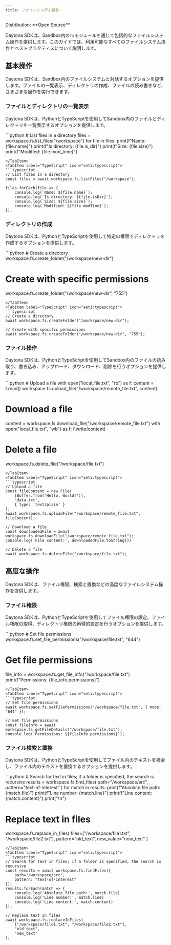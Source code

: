 ```yaml
---
title: ファイルシステム操作
---
```



<Label>
  Distribution: **Open Source**
</Label>

Daytona SDKは、Sandbox内の`fs`モジュールを通じて包括的なファイルシステム操作を提供します。このガイドでは、利用可能なすべてのファイルシステム操作とベストプラクティスについて説明します。

## 基本操作

Daytona SDKは、Sandbox内のファイルシステムと対話するオプションを提供します。ファイルの一覧表示、ディレクトリの作成、ファイルの読み書きなど、さまざまな操作を実行できます。

### ファイルとディレクトリの一覧表示

Daytona SDKは、PythonとTypeScriptを使用してSandbox内のファイルとディレクトリを一覧表示するオプションを提供します。

<Tabs>
<TabItem label="Python" icon="seti:python">
```python
# List files in a directory
files = workspace.fs.list_files("/workspace")
for file in files:
    print(f"Name: {file.name}")
    print(f"Is directory: {file.is_dir}")
    print(f"Size: {file.size}")
    print(f"Modified: {file.mod_time}")

```
</TabItem>
<TabItem label="TypeScript" icon="seti:typescript">
```typescript
// List files in a directory
const files = await workspace.fs.listFiles("/workspace");

files.forEach(file => {
    console.log(`Name: ${file.name}`);
    console.log(`Is directory: ${file.isDir}`);
    console.log(`Size: ${file.size}`);
    console.log(`Modified: ${file.modTime}`);
});
```

</TabItem>
</Tabs>

### ディレクトリの作成

Daytona SDKは、PythonとTypeScriptを使用して特定の権限でディレクトリを作成するオプションを提供します。

<Tabs>
<TabItem label="Python" icon="seti:python">
```python
# Create a directory
workspace.fs.create_folder("/workspace/new-dir")

# Create with specific permissions

workspace.fs.create_folder("/workspace/new-dir", "755")

```
</TabItem>
<TabItem label="TypeScript" icon="seti:typescript">
```typescript
// Create a directory
await workspace.fs.createFolder("/workspace/new-dir");

// Create with specific permissions
await workspace.fs.createFolder("/workspace/new-dir", "755");
```

</TabItem>
</Tabs>

### ファイル操作

Daytona SDKは、PythonとTypeScriptを使用してSandbox内のファイルの読み取り、書き込み、アップロード、ダウンロード、削除を行うオプションを提供します。

<Tabs>
<TabItem label="Python" icon="seti:python">
```python
# Upload a file
with open("local_file.txt", "rb") as f:
    content = f.read()
workspace.fs.upload_file("/workspace/remote_file.txt", content)

# Download a file

content = workspace.fs.download_file("/workspace/remote_file.txt")
with open("local_file.txt", "wb") as f:
    f.write(content)

# Delete a file

workspace.fs.delete_file("/workspace/file.txt")

```
</TabItem>
<TabItem label="TypeScript" icon="seti:typescript">
```typescript
// Upload a file
const fileContent = new File(
    [Buffer.from('Hello, World!')],
    'data.txt',
    { type: 'text/plain' }
);
await workspace.fs.uploadFile("/workspace/remote_file.txt", fileContent);

// Download a file
const downloadedFile = await workspace.fs.downloadFile("/workspace/remote_file.txt");
console.log('File content:', downloadedFile.toString())

// Delete a file
await workspace.fs.deleteFile("/workspace/file.txt");
```

</TabItem>
</Tabs>

## 高度な操作

Daytona SDKは、ファイル権限、検索と置換などの高度なファイルシステム操作を提供します。

### ファイル権限

Daytona SDKは、PythonとTypeScriptを使用してファイル権限の設定、ファイル権限の取得、ディレクトリ権限の再帰的設定を行うオプションを提供します。

<Tabs>
<TabItem label="Python" icon="seti:python">
```python
# Set file permissions
workspace.fs.set_file_permissions("/workspace/file.txt", "644")

# Get file permissions

file_info = workspace.fs.get_file_info("/workspace/file.txt")
print(f"Permissions: {file_info.permissions}")

```
</TabItem>
<TabItem label="TypeScript" icon="seti:typescript">
```typescript
// Set file permissions
await workspace.fs.setFilePermissions("/workspace/file.txt", { mode: "644" });

// Get file permissions
const fileInfo = await workspace.fs.getFileDetails("/workspace/file.txt");
console.log(`Permissions: ${fileInfo.permissions}`);
```

</TabItem>
</Tabs>

### ファイル検索と置換

Daytona SDKは、PythonとTypeScriptを使用してファイル内のテキストを検索し、ファイル内のテキストを置換するオプションを提供します。

<Tabs>
<TabItem label="Python" icon="seti:python">
```python
# Search for text in files; if a folder is specified, the search is recursive
results = workspace.fs.find_files(
    path="/workspace/src",
    pattern="text-of-interest"
)
for match in results:
    print(f"Absolute file path: {match.file}")
    print(f"Line number: {match.line}")
    print(f"Line content: {match.content}")
    print("\n")

# Replace text in files

workspace.fs.replace_in_files(
    files=["/workspace/file1.txt", "/workspace/file2.txt"],
    pattern="old_text",
    new_value="new_text"
)

```
</TabItem>
<TabItem label="TypeScript" icon="seti:typescript">
```typescript
// Search for text in files; if a folder is specified, the search is recursive
const results = await workspace.fs.findFiles({
    path="/workspace/src",
    pattern: "text-of-interest"
});
results.forEach(match => {
    console.log('Absolute file path:', match.file)
    console.log('Line number:', match.line)
    console.log('Line content:', match.content)
});

// Replace text in files
await workspace.fs.replaceInFiles(
    ["/workspace/file1.txt", "/workspace/file2.txt"],
    "old_text",
    "new_text"
);
```

</TabItem>
</Tabs>
